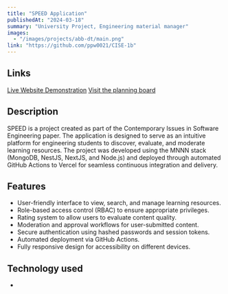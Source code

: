 ```yaml
---
title: "SPEED Application"
publishedAt: "2024-03-18"
summary: "University Project, Engineering material manager"
images:
  - "/images/projects/abb-dt/main.png"
link: "https://github.com/ppw0021/CISE-1b"
---
```


## Links
[Live Website Demonstration](https://speedfrontend.vercel.app/)
[Visit the planning board](https://trello.com/b/gEbIFOev/cise-1b)

## Description

SPEED is a project created as part of the Contemporary Issues in Software Engineering paper. The application is designed to serve as an intuitive platform for engineering students to discover, evaluate, and moderate learning resources. The project was developed using the MNNN stack (MongoDB, NestJS, NextJS, and Node.js) and deployed through automated GitHub Actions to Vercel for seamless continuous integration and delivery.

## Features

- User-friendly interface to view, search, and manage learning resources.
- Role-based access control (RBAC) to ensure appropriate privileges.
- Rating system to allow users to evaluate content quality.
- Moderation and approval workflows for user-submitted content.
- Secure authentication using hashed passwords and session tokens.
- Automated deployment via GitHub Actions.
- Fully responsive design for accessibility on different devices.

## Technology used
- 